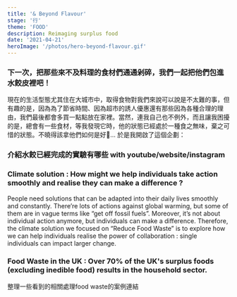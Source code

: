 ```yaml
---
title: '& Beyond Flavour'
stage: '行'
theme: 'FOOD'
description: Reimaging surplus food 
date: '2021-04-21'
heroImage: '/photos/hero-beyond-flavour.gif'
---
```

### 下一次，把那些來不及料理的食材們通通剁碎，我們一起把他們包進水餃皮裡吧！

現在的生活型態尤其住在大城市中，取得食物對我們來說可以說是不太難的事，但有趣的是，因為為了節省時間、因為超市的誘人優惠還有那些因為各種合理的理由，我們最後都會多買一點點放在家裡。當然，連我自己也不例外，而且讓我困擾的是，總會有一些食材，等我發現它時，他的狀態已經處於一種食之無味，棄之可惜的狀態。不曉得該拿他們如何是好🤨...
於是我開啟了這個企劃：

### 介紹水餃已經完成的實驗有哪些 with youtube/website/instagram

### Climate solution : How might we help individuals take action smoothly and realise they can make a difference ?
People need solutions that can be adapted into their daily lives smoothly and constantly. There’re lots of actions against global warming, but some of them are in vague terms like “get off fossil fuels”. Moreover, it’s not about individual action anymore, but individuals can make a difference. Therefore, the climate solution we focused on “Reduce Food Waste” is to explore how we can help individuals realise the power of collaboration : single individuals can impact larger change.

### Food Waste in the UK : Over 70% of the UK's surplus foods (excluding inedible food) results in the household sector. 
整理一些看到的相關處理food waste的案例連結